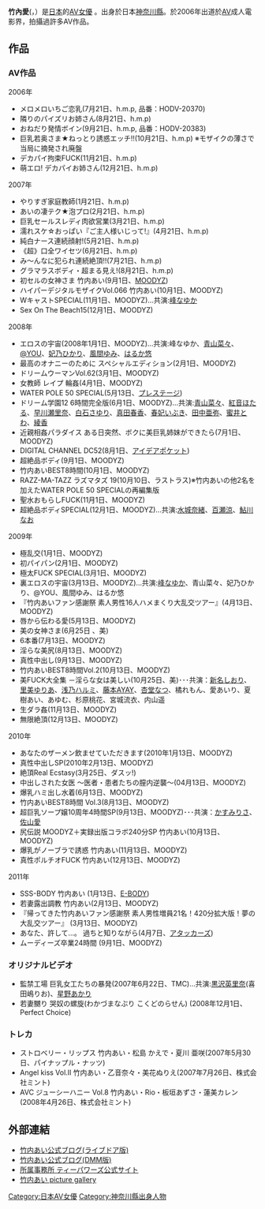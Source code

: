 {{AV女優|
|モデル名=竹内 あい
|ふりがな=たけうち あい
|画像ファイル=
|画像コメント=
|別名=
|愛称=あいちゃん
|生年=1985
|生月=11
|生日=19
|出身地={{JPN}}・[[神奈川縣|神奈川縣]]
|血液型=[[ABO式血液型|O型]]
|時点=2010年
|身長=162
|体重=
|バスト=88
|ウエスト=64
|ヒップ=94
|カップ=F
|股下=
|靴=24〜24.5
|身体備考=美巨乳
|ジャンル=[[日本成人影片|AV]]
|AV出演期間=2006年 - 2011年
|活動備考=
|他の活動=
|その他=
}}
{{japanese|japanese=竹内あい|kana=たけうち あい|romaji= }}
'''竹內愛'''({{lang-ja|竹内あい、たけうち あい}}，{{bd|1985年|11月19日|||}}）是[[日本|日本]]的[[AV女優|AV女優]] 。出身於日本[[神奈川縣|神奈川縣]]。於2006年出道於[[AV|AV]]成人電影界，拍攝過許多AV作品。

== 作品 == 
=== AV作品 ===
; 2006年
* メロメロいちご恋乳(7月21日、h.m.p, 品番：HODV-20370)
* 隣りのパイズリお姉さん(8月21日、h.m.p)
* おねだり発情ボイン(9月21日、h.m.p, 品番：HODV-20383)
* 巨乳若奥さま★ねっとり誘惑エッチ!!(10月21日、h.m.p) ※モザイクの薄さで当局に摘発され廃盤
* デカパイ拘束FUCK(11月21日、h.m.p)
* 萌エロ! デカパイお姉さん(12月21日、h.m.p)

; 2007年
* やりすぎ家庭教師(1月21日、h.m.p)
* あいの凄テク★泡プロ(2月21日、h.m.p)
* 巨乳セールスレディ肉欲営業(3月21日、h.m.p)
* 濡れスケ☆おっぱい『ご主人様いじって!』(4月21日、h.m.p)
* 純白ナース連続顔射!(5月21日、h.m.p)
* 《超》口全ワイセツ(6月21日、h.m.p)
* み～んなに犯られ連続絶頂!!(7月21日、h.m.p)
* グラマラスボディ・超まる見え!(8月21日、h.m.p)
* 初セルの女神さま 竹内あい(9月1日、[[MOODYZ|MOODYZ]])
* ハイパーデジタルモザイクVol.066 竹内あい(10月1日、MOODYZ)
* WキャストSPECIAL(11月1日、MOODYZ)…共演:[[峰なゆか|峰なゆか]]
* Sex On The Beach15(12月1日、MOODYZ)

; 2008年
* エロスの宇宙(2008年1月1日、MOODYZ)…共演:峰なゆか、[[青山菜々|青山菜々]]、[[@YOU|@YOU]]、[[妃乃ひかり|妃乃ひかり]]、[[風間ゆみ|風間ゆみ]]、[[はるか悠|はるか悠]]
* 最高のオナニーのために スペシャルエディション(2月1日、MOODYZ)
* ドリームウーマンVol.62(3月1日、MOODYZ)
* 女教師 レイプ 輪姦(4月1日、MOODYZ)
* WATER POLE 50 SPECIAL(5月13日、[[プレステージ_(アダルトビデオ)|プレステージ]])
* ドリーム学園12 6時間完全版(6月1日、MOODYZ)…共演:[[青山菜々|青山菜々]]、[[紅音ほたる|紅音ほたる]]、[[早川瀬里奈|早川瀬里奈]]、[[白石さゆり|白石さゆり]]、[[真田春香|真田春香]]、[[春妃いぶき|春妃いぶき]]、[[田中亜弥|田中亜弥]]、[[蜜井とわ|蜜井とわ]]、[[綾香|綾香]]
* 近親相姦パラダイス ある日突然、ボクに美巨乳姉妹ができたら(7月1日、MOODYZ)
* DIGITAL CHANNEL DC52(8月1日、[[アイデアポケット|アイデアポケット]])
* 超絶品ボディ(9月1日、MOODYZ)
* 竹内あいBEST8時間(10月1日、MOODYZ)
* RAZZ-MA-TAZZ ラズマタズ 19(10月10日、ラストラス)※竹内あいの他2名を加えたWATER POLE 50 SPECIALの再編集版
* 聖水おもらしFUCK(11月1日、MOODYZ)
* 超絶品ボディSPECIAL(12月1日、MOODYZ)…共演:[[水城奈緒|水城奈緒]]、[[百瀬涼|百瀬涼]]、[[鮎川なお|鮎川なお]]

; 2009年
* 極乱交(1月1日、MOODYZ)
* 初パイパン(2月1日、MOODYZ)
* 極太FUCK SPECIAL(3月1日、MOODYZ)
* 裏エロスの宇宙(3月13日、MOODYZ)…共演:[[峰なゆか|峰なゆか]]、青山菜々、妃乃ひかり、@YOU、風間ゆみ、はるか悠
*『竹内あいファン感謝祭 素人男性16人ハメまくり大乱交ツアー』(4月13日、MOODYZ)
* 唇から伝わる愛(5月13日、MOODYZ)
* 美の女神さま(6月25日 、美)
* 6本番(7月13日、MOODYZ)
* 淫らな美尻(8月13日、MOODYZ)
* 真性中出し(9月13日、MOODYZ)
* 竹内あいBEST8時間Vol.2(10月13日、MOODYZ)
* 美FUCK大全集 －淫らな女は美しい(10月25日、美)･･･共演：[[新名しおり|新名しおり]]、[[里美ゆりあ|里美ゆりあ]]、[[浅乃ハルミ|浅乃ハルミ]]、[[藤本AYAY|藤本AYAY]]、[[杏堂なつ|杏堂なつ]]、橘れもん、愛あいり、夏樹あい、あゆむ、杉原桃花、宮城流衣、内山遥
* 生ダラ姦(11月13日、MOODYZ)
* 無限絶頂(12月13日、MOODYZ)

; 2010年
* あなたのザーメン飲ませていただきます(2010年1月13日、MOODYZ)
* 真性中出しSP(2010年2月13日、MOODYZ)
* 絶頂Real Ecstasy(3月25日、ダスッ!)
* 中出しされた女医 ～医者・患者たちの膣内逆襲～(04月13日、MOODYZ)
* 爆乳ハミ出し水着(6月13日、MOODYZ)
* 竹内あいBEST8時間 Vol.3(8月13日、MOODYZ)
* 超巨乳ソープ嬢10周年4時間SP(9月13日、MOODYZ)･･･共演：[[かすみりさ|かすみりさ]]、[[佐山愛|佐山愛]]
* 尻伝説 MOODYZ＋実録出版コラボ240分SP 竹内あい(10月13日、MOODYZ)
* 爆乳がノーブラで誘惑 竹内あい(11月13日、MOODYZ)
* 真性ポルチオFUCK 竹内あい(12月13日、MOODYZ)

; 2011年
* SSS-BODY 竹内あい (1月13日、[[E-BODY|E-BODY]])
* 若妻露出調教 竹内あい(2月13日、MOODYZ)
*『帰ってきた竹内あいファン感謝祭 素人男性増員21名！420分拡大版！夢の大乱交ツアー』 (3月13日、MOODYZ)
* あなた、許して…。 過ちと知りながら(4月7日、[[アタッカーズ|アタッカーズ]])
* ムーディーズ卒業24時間 (9月1日、MOODYZ)

=== オリジナルビデオ ===
* 監禁工場 巨乳女工たちの暴発(2007年6月22日、TMC)…共演:[[黒沢英里奈|黒沢英里奈]](喜田嶋りお)、[[星野あかり|星野あかり]]
* 若妻嬲り 哭奴の螺旋(わかづまなぶり こくどのらせん) (2008年12月1日、Perfect Choice)

=== トレカ ===
* ストロベリー・リップス 竹内あい・松島 かえで・夏川 亜咲(2007年5月30日、パイナップル・ナッツ)
* Angel kiss Vol.Ⅱ 竹内あい・乙音奈々・美花ぬりえ(2007年7月26日、株式会社ミント)
* AVC ジューシーハニー Vol.8 竹内あい・Rio・板垣あずさ・蓮美カレン(2008年4月26日、株式会社ミント)

== 外部連結 == 
* [https://web.archive.org/web/20110819070651/http://blog.livedoor.jp/takeuti_ai/ 竹内あい公式ブログ(ライブドア版)]
* [https://web.archive.org/web/20110314232318/http://blog.dmm.co.jp/actress/takeuchi_ai/ 竹内あい公式ブログ(DMM版)]
* [http://www.t-powers.tv/ 所属事務所 ティーパワーズ公式サイト] {{Wayback|url=http://www.t-powers.tv/ |date=20200706180029 }}
* [http://www.bobx.com/av-idol/takeuchi-ai/jp_index.html 竹内あい picture gallery] {{Wayback|url=http://www.bobx.com/av-idol/takeuchi-ai/jp_index.html |date=20200127004115 }}

{{DEFAULTSORT:Takeuchi ai}}
[[Category:日本AV女優|Category:日本AV女優]]
[[Category:神奈川縣出身人物|Category:神奈川縣出身人物]]